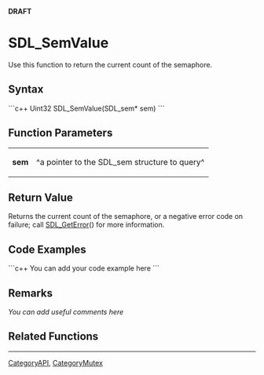 <!-- pragma section-numbers off -->
<!-- pragma disable-camelcase -->
'''DRAFT'''

= SDL_SemValue =
Use this function to return the current count of the semaphore.


== Syntax ==
```c++
Uint32 SDL_SemValue(SDL_sem* sem)
```

== Function Parameters ==
{|
|'''sem'''
|^a pointer to the SDL_sem structure to query^
|}

== Return Value ==
Returns the current count of the semaphore, or a negative error code on failure; call [[SDL_GetError]]() for more information.

== Code Examples ==
```c++
You can add your code example here
```

== Remarks ==
''You can add useful comments here''

== Related Functions ==

----
[[CategoryAPI]], [[CategoryMutex]]

